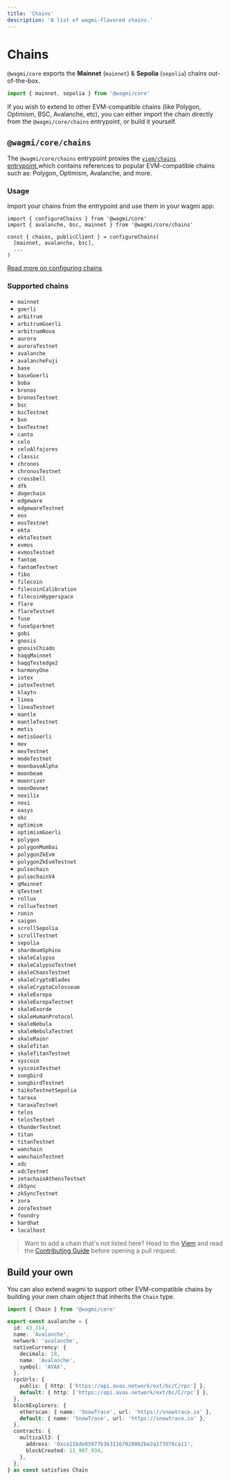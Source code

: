 ```yaml
---
title: 'Chains'
description: 'A list of wagmi-flavored chains.'
---
```


# Chains

`@wagmi/core` exports the **Mainnet** (`mainnet`) & **Sepolia** (`sepolia`) chains out-of-the-box.

```ts
import { mainnet, sepolia } from '@wagmi/core'
```

If you wish to extend to other EVM-compatible chains (like Polygon, Optimism, BSC, Avalanche, etc), you can either import the chain directly from the `@wagmi/core/chains` entrypoint, or build it yourself.

## `@wagmi/core/chains`

The `@wagmi/core/chains` entrypoint proxies the [`viem/chains` entrypoint](https://viem.sh/docs/clients/chains.html#chains),which contains references to popular EVM-compatible chains such as: Polygon, Optimism, Avalanche, and more.

### Usage

Import your chains from the entrypoint and use them in your wagmi app:

```tsx
import { configureChains } from '@wagmi/core'
import { avalanche, bsc, mainnet } from '@wagmi/core/chains'

const { chains, publicClient } = configureChains(
  [mainnet, avalanche, bsc],
  ...
)
```

[Read more on configuring chains](/react/providers/configuring-chains)

### Supported chains

- `mainnet`
- `goerli`
- `arbitrum`
- `arbitrumGoerli`
- `arbitrumNova`
- `aurora`
- `auroraTestnet`
- `avalanche`
- `avalancheFuji`
- `base`
- `baseGoerli`
- `boba`
- `bronos`
- `bronosTestnet`
- `bsc`
- `bscTestnet`
- `bxn`
- `bxnTestnet`
- `canto`
- `celo`
- `celoAlfajores`
- `classic`
- `chronos`
- `chronosTestnet`
- `crossbell`
- `dfk`
- `dogechain`
- `edgeware`
- `edgewareTestnet`
- `eos`
- `eosTestnet`
- `ekta`
- `ektaTestnet`
- `evmos`
- `evmosTestnet`
- `fantom`
- `fantomTestnet`
- `fibo`
- `filecoin`
- `filecoinCalibration`
- `filecoinHyperspace`
- `flare`
- `flareTestnet`
- `fuse`
- `fuseSparknet`
- `gobi`
- `gnosis`
- `gnosisChiado`
- `haqqMainnet`
- `haqqTestedge2`
- `harmonyOne`
- `iotex`
- `iotexTestnet`
- `klaytn`
- `linea`
- `lineaTestnet`
- `mantle`
- `mantleTestnet`
- `metis`
- `metisGoerli`
- `mev`
- `mevTestnet`
- `modeTestnet`
- `moonbaseAlpha`
- `moonbeam`
- `moonriver`
- `neonDevnet`
- `nexilix`
- `nexi`
- `oasys`
- `okc`
- `optimism`
- `optimismGoerli`
- `polygon`
- `polygonMumbai`
- `polygonZkEvm`
- `polygonZkEvmTestnet`
- `pulsechain`
- `pulsechainV4`
- `qMainnet`
- `qTestnet`
- `rollux`
- `rolluxTestnet`
- `ronin`
- `saigon`
- `scrollSepolia`
- `scrollTestnet`
- `sepolia`
- `shardeumSphinx`
- `skaleCalypso`
- `skaleCalypsoTestnet`
- `skaleChaosTestnet`
- `skaleCryptoBlades`
- `skaleCryptoColosseum`
- `skaleEuropa`
- `skaleEuropaTestnet`
- `skaleExorde`
- `skaleHumanProtocol`
- `skaleNebula`
- `skaleNebulaTestnet`
- `skaleRazor`
- `skaleTitan`
- `skaleTitanTestnet`
- `syscoin`
- `syscoinTestnet`
- `songbird`
- `songbirdTestnet`
- `taikoTestnetSepolia`
- `taraxa`
- `taraxaTestnet`
- `telos`
- `telosTestnet`
- `thunderTestnet`
- `titan`
- `titanTestnet`
- `wanchain`
- `wanchainTestnet`
- `xdc`
- `xdcTestnet`
- `zetachainAthensTestnet`
- `zkSync`
- `zkSyncTestnet`
- `zora`
- `zoraTestnet`
- `foundry`
- `hardhat`
- `localhost`

> Want to add a chain that's not listed here? Head to the [Viem](https://github.com/wagmi-dev/viem) and read the [Contributing Guide](https://github.com/wagmi-dev/viem/blob/main/.github/CONTRIBUTING.md) before opening a pull request.

## Build your own

You can also extend wagmi to support other EVM-compatible chains by building your own chain object that inherits the `Chain` type.

```ts
import { Chain } from '@wagmi/core'

export const avalanche = {
  id: 43_114,
  name: 'Avalanche',
  network: 'avalanche',
  nativeCurrency: {
    decimals: 18,
    name: 'Avalanche',
    symbol: 'AVAX',
  },
  rpcUrls: {
    public: { http: ['https://api.avax.network/ext/bc/C/rpc'] },
    default: { http: ['https://api.avax.network/ext/bc/C/rpc'] },
  },
  blockExplorers: {
    etherscan: { name: 'SnowTrace', url: 'https://snowtrace.io' },
    default: { name: 'SnowTrace', url: 'https://snowtrace.io' },
  },
  contracts: {
    multicall3: {
      address: '0xca11bde05977b3631167028862be2a173976ca11',
      blockCreated: 11_907_934,
    },
  },
} as const satisfies Chain
```
